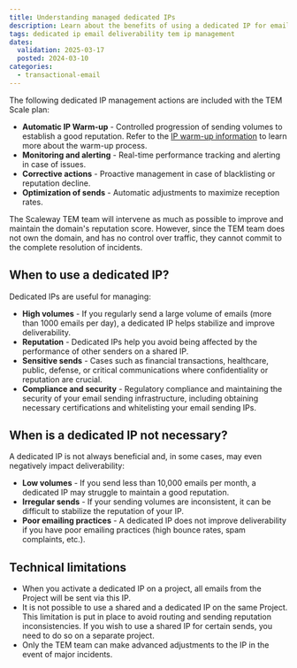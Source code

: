 ```yaml
---
title: Understanding managed dedicated IPs
description: Learn about the benefits of using a dedicated IP for email sending, how TEM-managed dedicated IPs work, and when to use them.
tags: dedicated ip email deliverability tem ip management
dates:
  validation: 2025-03-17
  posted: 2024-03-10
categories:
  - transactional-email
---
```



<DedicatedIp />

The following dedicated IP management actions are included with the TEM Scale plan:
- **Automatic IP Warm-up** - Controlled progression of sending volumes to establish a good reputation.
    <Message type="tip">
      Refer to the [IP warm-up information](/transactional-email/concepts#ip-warm-up) to learn more about the warm-up process.
    </Message>
- **Monitoring and alerting** - Real-time performance tracking and alerting in case of issues.
- **Corrective actions** - Proactive management in case of blacklisting or reputation decline.
- **Optimization of sends** - Automatic adjustments to maximize reception rates.

<Message type="important">
  The Scaleway TEM team will intervene as much as possible to improve and maintain the domain's reputation score. However, since the TEM team does not own the domain, and has no control over traffic, they cannot commit to the complete resolution of incidents.
</Message>

## When to use a dedicated IP?

Dedicated IPs are useful for managing:

- **High volumes** - If you regularly send a large volume of emails (more than 1000 emails per day), a dedicated IP helps stabilize and improve deliverability.
- **Reputation** - Dedicated IPs help you avoid being affected by the performance of other senders on a shared IP.
- **Sensitive sends** - Cases such as financial transactions, healthcare, public, defense, or critical communications where confidentiality or reputation are crucial.
- **Compliance and security** - Regulatory compliance and maintaining the security of your email sending infrastructure, including obtaining necessary certifications and whitelisting your email sending IPs.

## When is a dedicated IP not necessary?

A dedicated IP is not always beneficial and, in some cases, may even negatively impact deliverability:

- **Low volumes** - If you send less than 10,000 emails per month, a dedicated IP may struggle to maintain a good reputation.
- **Irregular sends** - If your sending volumes are inconsistent, it can be difficult to stabilize the reputation of your IP.
- **Poor emailing practices** - A dedicated IP does not improve deliverability if you have poor emailing practices (high bounce rates, spam complaints, etc.).

## Technical limitations

- When you activate a dedicated IP on a project, all emails from the Project will be sent via this IP.
- It is not possible to use a shared and a dedicated IP on the same Project. This limitation is put in place to avoid routing and sending reputation inconsistencies. If you wish to use a shared IP for certain sends, you need to do so on a separate project.
- Only the TEM team can make advanced adjustments to the IP in the event of major incidents.